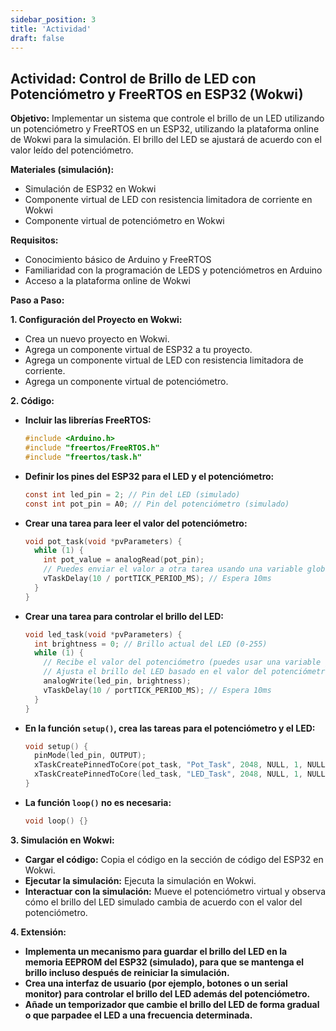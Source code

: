 ```yaml
---
sidebar_position: 3
title: 'Actividad'
draft: false
---
```


## Actividad: Control de Brillo de LED con Potenciómetro y FreeRTOS en ESP32 (Wokwi)

**Objetivo:** Implementar un sistema que controle el brillo de un LED utilizando un potenciómetro y FreeRTOS en un ESP32, utilizando la plataforma online de Wokwi para la simulación. El brillo del LED se ajustará de acuerdo con el valor leído del potenciómetro.

**Materiales (simulación):**

* Simulación de ESP32 en Wokwi
* Componente virtual de LED con resistencia limitadora de corriente en Wokwi
* Componente virtual de potenciómetro en Wokwi

**Requisitos:**

* Conocimiento básico de Arduino y FreeRTOS
* Familiaridad con la programación de LEDS y potenciómetros en Arduino
* Acceso a la plataforma online de Wokwi

**Paso a Paso:**

**1. Configuración del Proyecto en Wokwi:**

* Crea un nuevo proyecto en Wokwi.
* Agrega un componente virtual de ESP32 a tu proyecto.
* Agrega un componente virtual de LED con resistencia limitadora de corriente.
* Agrega un componente virtual de potenciómetro.

**2. Código:**

* **Incluir las librerías FreeRTOS:**

  ```c
  #include <Arduino.h>
  #include "freertos/FreeRTOS.h"
  #include "freertos/task.h"
  ```

* **Definir los pines del ESP32 para el LED y el potenciómetro:**

  ```c
  const int led_pin = 2; // Pin del LED (simulado)
  const int pot_pin = A0; // Pin del potenciómetro (simulado)
  ```

* **Crear una tarea para leer el valor del potenciómetro:**

  ```c
  void pot_task(void *pvParameters) {
    while (1) {
      int pot_value = analogRead(pot_pin);
      // Puedes enviar el valor a otra tarea usando una variable global      
      vTaskDelay(10 / portTICK_PERIOD_MS); // Espera 10ms
    }
  }
  ```

* **Crear una tarea para controlar el brillo del LED:**

  ```c
  void led_task(void *pvParameters) {
    int brightness = 0; // Brillo actual del LED (0-255)
    while (1) {
      // Recibe el valor del potenciómetro (puedes usar una variable global)
      // Ajusta el brillo del LED basado en el valor del potenciómetro
      analogWrite(led_pin, brightness); 
      vTaskDelay(10 / portTICK_PERIOD_MS); // Espera 10ms
    }
  }
  ```

* **En la función `setup()`, crea las tareas para el potenciómetro y el LED:**

  ```c
  void setup() {
    pinMode(led_pin, OUTPUT);
    xTaskCreatePinnedToCore(pot_task, "Pot_Task", 2048, NULL, 1, NULL, 0);
    xTaskCreatePinnedToCore(led_task, "LED_Task", 2048, NULL, 1, NULL, 1);
  }
  ```

* **La función `loop()` no es necesaria:**

  ```c
  void loop() {}
  ```

**3. Simulación en Wokwi:**

* **Cargar el código:** Copia el código en la sección de código del ESP32 en Wokwi.
* **Ejecutar la simulación:** Ejecuta la simulación en Wokwi.
* **Interactuar con la simulación:** Mueve el potenciómetro virtual y observa cómo el brillo del LED simulado cambia de acuerdo con el valor del potenciómetro.

**4. Extensión:**

* **Implementa un mecanismo para guardar el brillo del LED en la memoria EEPROM del ESP32 (simulado), para que se mantenga el brillo incluso después de reiniciar la simulación.**
* **Crea una interfaz de usuario (por ejemplo, botones o un serial monitor) para controlar el brillo del LED además del potenciómetro.**
* **Añade un temporizador que cambie el brillo del LED de forma gradual o que parpadee el LED a una frecuencia determinada.**






